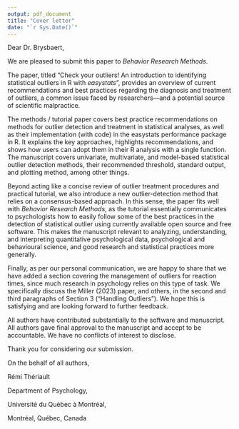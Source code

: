 ```yaml
---
output: pdf_document
title: "Cover letter"
date: "`r Sys.Date()`"
---
```


Dear Dr. Brysbaert,

We are pleased to submit this paper to *Behavior Research Methods*.

The paper, titled "Check your outliers! An introduction to identifying statistical outliers in R with *easystats*", provides an overview of current recommendations and best practices regarding the diagnosis and treatment of outliers, a common issue faced by researchers---and a potential source of scientific malpractice.

The methods / tutorial paper covers best practice recommendations on methods for outlier detection and treatment in statistical analyses, as well as their implementation (with code) in the easystats performance package in R. It explains the key approaches, highlights recommendations, and shows how users can adopt them in their R analysis with a single function. The manuscript covers univariate, multivariate, and model-based statistical outlier detection methods, their recommended threshold, standard output, and plotting method, among other things.

Beyond acting like a concise review of outlier treatment procedures and practical tutorial, we also introduce a new outlier-detection method that relies on a consensus-based approach. In this sense, the paper fits well with *Behavior Research Methods*, as the tutorial essentially communicates to psychologists how to easily follow some of the best practices in the detection of statistical outlier using currently available open source and free software. This makes the manuscript relevant to analyzing, understanding, and interpreting quantitative psychological data, psychological and behavioural science, and good research and statistical practices more generally.

Finally, as per our personal communication, we are happy to share that we have added a section covering the management of outliers for reaction times, since much research in psychology relies on this type of task. We specifically discuss the Miller (2023) paper, and others, in the second and third paragraphs of Section 3 ("Handling Outliers"). We hope this is satisfying and are looking forward to further feedback.

All authors have contributed substantially to the software and manuscript. All authors gave final approval to the manuscript and accept to be accountable. We have no conflicts of interest to disclose.

Thank you for considering our submission.

On the behalf of all authors,

Rémi Thériault

Department of Psychology,

Université du Québec à Montréal,

Montréal, Québec, Canada